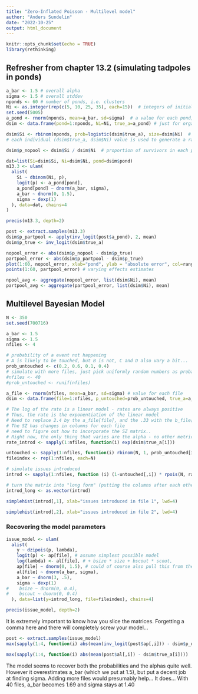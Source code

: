 ```yaml
---
title: "Zero-Inflated Poisson - Multilevel model"
author: "Anders Sundelin"
date: "2022-10-25"
output: html_document
---
```


```r
knitr::opts_chunk$set(echo = TRUE)
library(rethinking)
```

## Refresher from chapter 13.2 (simulating tadpoles in ponds)
```r
a_bar <- 1.5 # overall alpha
sigma <- 1.5 # overall stddev
nponds <- 60 # number of ponds, i.e. clusters
Ni <- as.integer(rep(c(5, 10, 25, 35), each=15))  # integers of initial tadpole counts, one dimension, "long format"
set.seed(5005)
a_pond <- rnorm(nponds, mean=a_bar, sd=sigma)  # a value for each pond, comes from the general a_bar population level estimate
dsim <- data.frame(pond=1:nponds, Ni=Ni, true_a=a_pond) # just for organizing the data - each pond is an own row in the data frame

dsim$Si <- rbinom(nponds, prob=logistic(dsim$true_a), size=dsim$Ni)  # generate simulated survivor count, for each row in the data, using the parameters from that row
# each individual (dsim$true_a, dsim$Ni) value is used to generate a random survivor count with the appropriate probability of survival and maximum count

dsim$p_nopool <- dsim$Si / dsim$Ni  # proportion of survivors in each pond

dat=list(Si=dsim$Si, Ni=dsim$Ni, pond=dsim$pond)
m13.3 <- ulam(
  alist(
    Si ~ dbinom(Ni, p),
    logit(p) <- a_pond[pond],
    a_pond[pond] ~ dnorm(a_bar, sigma),
    a_bar ~ dnorm(0, 1.5),
    sigma ~ dexp(1)
  ), data=dat, chains=4
)

precis(m13.3, depth=2)
```
```r
post <- extract.samples(m13.3)
dsim$p_partpool <- apply(inv_logit(post$a_pond), 2, mean)
dsim$p_true <- inv_logit(dsim$true_a)

nopool_error <- abs(dsim$p_nopool - dsim$p_true)
partpool_error <- abs(dsim$p_partpool - dsim$p_true)
plot(1:60, nopool_error, xlab="pond", ylab = "absolute error", col=rangi2, pch=16)  # filled blue points
points(1:60, partpool_error) # varying effects estimates

npool_avg <- aggregate(nopool_error, list(dsim$Ni), mean)
partpool_avg <- aggregate(partpool_error, list(dsim$Ni), mean)
```



## Multilevel Bayesian Model
```r
N <- 350
set.seed(700716)

a_bar <- 1.5
sigma <- 1.5
nfiles <- 4

# probability of a event not happening
# A is likely to be touched, but B is not, C and D also vary a bit...
prob_untouched <- c(0.2, 0.6, 0.1, 0.4)
# simulate with more files, just pick uniformly random numbers as probabilities
#nfiles <- 40
#prob_untouched <- runif(nfiles)

a_file <- rnorm(nfiles, mean=a_bar, sd=sigma) # value for each file
dsim <- data.frame(file=1:nfiles, p_untouched=prob_untouched, true_a=a_file)

# The log of the rate is a linear model - rates are always positive
# Thus, the rate is the exponentiation of the linear model
# Need to replace 2.4 by the a_file[file], and the .33 with the b_file[file] 
# The SZ has changes in columns for each file
# need to figure out how to incorporate the SZ matrix..
# Right now, the only thing that varies are the alpha - no other metric for the file
rate_introd <- sapply(1:nfiles, function(i) exp(dsim$true_a[i]))

untouched <- sapply(1:nfiles, function(i) rbinom(N, 1, prob_untouched[i]))
fileindex <- rep(1:nfiles, each=N)

# simulate issues introduced
introd <- sapply(1:nfiles, function (i) (1-untouched[,i]) * rpois(N, rate_introd[i]))

# turn the matrix into "long form" (putting the columns after each other, in one long row, matching the fileindex vector above)
introd_long <- as.vector(introd)
```

```r
simplehist(introd[,1], xlab="issues introduced in file 1", lwd=4)
```
```r
simplehist(introd[,2], xlab="issues introduced in file 2", lwd=4)

```


### Recovering the model parameters

```r
issue_model <- ulam(
  alist(
    y ~ dzipois(p, lambda),
    logit(p) <- ap[file], # assume simplest possible model
    log(lambda) <- al[file], # + bsize * size + bscout * scout,
    ap[file] ~ dnorm(0, 1.5), # could of course also pull this from the model, if we generate it from a common probability above
    al[file] ~ dnorm(a_bar, sigma),
    a_bar ~ dnorm(3, .5),
    sigma ~ dexp(1)
#    bsize ~ dnorm(0, 0.4),
#    bscout ~ dnorm(0, 0.4)
  ), data=list(y=introd_long, file=fileindex), chains=4)
```

```r
precis(issue_model, depth=2)
```

It is extremely important to know how you slice the matrices. Forgetting a comma here and there will completely screw your model...
```r
post <- extract.samples(issue_model)
max(sapply(1:4, function(i) abs(mean(inv_logit(post$ap[,i])) - dsim$p_untouched[i])))
```
```r
max(sapply(1:4, function(i) abs(mean(post$al[,i]) - dsim$true_a[i])))
```

The model seems to recover both the probabilities and the alphas quite well.
However it overestimates a_bar (which we put at 1.5), but put a decent job at finding sigma. Adding more files would presumably help... It does... With 40 files, a_bar becomes 1.69 and sigma stays at 1.40
